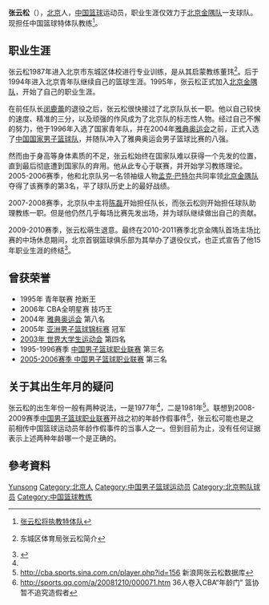 {{Infobox basketball biography
| image = 
| position = 控球後衛
| height_m = 1.84
| weight_kg = 79
| nationality = {{PRC}}
| birth_date = {{birth date and age|1977|3|20}}
| birth_place = 北京
| highschool = 北京市东城区体校
| college = 
| career_start = 1995
| career_end = 2010
| career_number = 15
| years1 = 1995–2010
| team1 = [[北京鴨籃球俱樂部|北京鴨籃球俱樂部]]
| awards = 
}}
'''张云松'''（{{bd|1977年|3月20日|catIdx=Z张}}），[[北京|北京]]人，[[中华人民共和国|中国]][[篮球|篮球]]运动员，职业生涯仅效力于[[北京鸭篮球俱乐部|北京金隅队]]一支球队。现担任中国篮球特体队教练<ref>[http://news.ifeng.com/sports/zonghe/detail_2010_12/06/3359109_0.shtml 张云松将执教特体队]</ref>。

== 职业生涯 ==
张云松1987年进入北京市东城区体校进行专业训练，是从其启蒙教练董玮<ref name="#1">{{cite web |url=http://www.bjdch.gov.cn/n1569/n3182409/n4189678/4358897.html |title=存档副本 |accessdate=2008-12-16 |deadurl=yes |archiveurl=https://web.archive.org/web/20080907101149/http://www.bjdch.gov.cn/n1569/n3182409/n4189678/4358897.html |archivedate=2008-09-07 }} 东城区体育局张云松简介</ref>。后于1994年进入北京青年队继续自己的篮球生涯。1995年，张云松正式加入[[北京鸭篮球俱乐部|北京金隅队]]，开始了自己的职业生涯。

在前任队长[[闵鹿蕾|闵鹿蕾]]的退役之后，张云松很快接过了北京队队长一职。他以自己较快的速度、精准的三分，以及顽强的作风成为了北京队的标志性人物。经过自己不懈的努力，他于1996年入选了国家青年队，并在2004年[[2004年夏季奥林匹克运动会|雅典奥运会]]之前，正式入选了[[中国国家男子篮球队|中国国家男子篮球队]]，并随队冲入了雅典奥运会男子篮球比赛的八强。

然而由于身高等身体素质的不足，张云松始终在国家队难以获得一个先发的位置，直到最后彻底遭到国家队的弃用。他从此专心于联赛，并开始学习教练理论。2005-2006赛季，他和北京队另一名领袖级人物[[孟克·巴特尔|孟克·巴特尔]]共同率领[[北京鸭篮球俱乐部|北京金隅队]]夺得了该赛季的第3名，平了球队历史上的最好战绩。

2007-2008赛季，北京队中主将[[陈磊_(篮球运动员)|陈磊]]开始担任队长，而张云松则开始担任球队助理教练一职。但是他仍然几乎每场比赛先发出场，并为球队继续做出自己的贡献。

2009-2010赛季，张云松萌生退意。最终在2010-2011赛季北京金隅队首场主场比赛的中场休息期间，北京首钢篮球俱乐部为其举办了退役仪式，也正式宣告了他15年职业生涯的终结<ref>{{Cite web |url=http://cba.sports.tom.com/2010-12-15/0OS4/47279649.html?source=NBA_N46 |title=北京功勋球员举行退役仪式 张云松：遗憾未夺冠军 |access-date=2010-12-20 |archive-url=https://web.archive.org/web/20160304220631/http://cba.sports.tom.com/2010-12-15/0OS4/47279649.html?source=NBA_N46 |archive-date=2016-03-04 |dead-url=yes }}</ref>。

== 曾获荣誉 ==
*1995年 青年联赛 抢断王
*2006年 CBA全明星赛 技巧王
*2004年 [[2004年夏季奥林匹克运动会|雅典奥运会]] 第八名
*2005年 [[亚洲男子篮球锦标赛|亚洲男子篮球锦标赛]] 冠军
*[[2003年夏季世界大学运动会|2003年 世界大学生运动会]] 第四名
*1995-1996赛季 [[中国男子篮球职业联赛|中国男子篮球职业联赛]] 第三名
*[[2005-06年中国男子篮球职业联赛|2005-2006赛季 中国男子篮球职业联赛]] 第三名

== 关于其出生年月的疑问 ==
张云松的出生年份一般有两种说法，一是1977年<ref name="#1"/>，二是1981年<ref>http://cba.sports.sina.com.cn/player.php?id=156 {{Wayback|url=http://cba.sports.sina.com.cn/player.php?id=156 |date=20190819045050 }} 新浪网张云松数据库</ref>。联想到2008-2009赛季[[中国男子篮球职业联赛|中国男子篮球职业联赛]]开战之初的年龄作假事件<ref>http://sports.qq.com/a/20081210/000071.htm 36人卷入CBA“年龄门” 篮协暂不追究造假者</ref>，张云松可能也是之前相传中国篮球运动员年龄作假事件的当事人之一。但到目前为止，没有任何证据表示上述两种年龄哪一个是正确的。

== 參考資料 ==
{{reflist}}

{{2004年奥运会男子篮球中国参赛名单}}
{{CBA全明星周末技巧挑战赛冠军}}
{{北京鸭}}

{{Authority control}}
{{DEFAULTSORT:Zhang Yunsong}}
[[Category:张姓|Yunsong]]
[[Category:北京人|Category:北京人]]
[[Category:中国男子篮球运动员|Category:中国男子篮球运动员]]
[[Category:北京鸭队球员|Category:北京鸭队球员]]
[[Category:中国篮球教练|Category:中国篮球教练]]